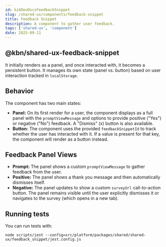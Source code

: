```yaml
---
id: kibDevDocsFeedbackSnippet
slug: /shared-ux/components/feedback-snippet
title: Feedback Snippet
description: A component to gather user feedback.
tags: ['shared-ux', 'component']
date: 2025-09-11
---
```


## @kbn/shared-ux-feedback-snippet

It initially renders as a panel, and once interacted with, it becomes a persistent button. It manages its own state (panel vs. button) based on user interaction tracked in `localStorage`.

## Behavior
The component has two main states:
- **Panel:** On its first render for a user, the component displays as a full panel with the `promptViewMessage` and options to provide positive ("Yes") or negative ("No") feedback. A "Dismiss" (x) button is also available.
- **Button:** The component uses the provided `feedbackSnippetId` to track whether the user has interacted with it. If a value is present for that key, the component will render as a button instead.

## Feedback Panel Views
- **Prompt:** The panel shows a custom `promptViewMessage` to gather feedback from the user.
- **Positive:** The panel shows a thank you message and then automatically dismisses itself.
- **Negative:** The panel updates to show a custom `surveyUrl` call-to-action button. The panel remains visible until the user explicitly dismisses it or navigates to the survey (which opens in a new tab).

## Running tests
You can run tests with:

`node scripts/jest --config=src/platform/packages/shared/shared-ux/feedback_snippet/jest.config.js`
